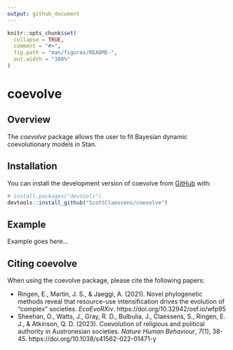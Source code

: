 ```yaml
---
output: github_document
---
```


<!-- README.md is generated from README.Rmd. Please edit that file -->

```r
knitr::opts_chunk$set(
  collapse = TRUE,
  comment = "#>",
  fig.path = "man/figures/README-",
  out.width = "100%"
)
```

# coevolve

<!-- badges: start -->
<!-- badges: end -->

## Overview

The *coevolve* package allows the user to fit Bayesian dynamic coevolutionary models in Stan.

## Installation

You can install the development version of coevolve from [GitHub](https://github.com/) with:

``` r
# install.packages("devtools")
devtools::install_github("ScottClaessens/coevolve")
```

## Example

Example goes here...

## Citing coevolve

When using the coevolve package, please cite the following papers:

- Ringen, E., Martin, J. S., & Jaeggi, A. (2021). Novel phylogenetic methods reveal that resource-use intensification drives the evolution of "complex" societies. _EcoEvoRXiv_. https://doi.org/10.32942/osf.io/wfp95
- Sheehan, O., Watts, J., Gray, R. D., Bulbulia, J., Claessens, S., Ringen, E. J., & Atkinson, Q. D. (2023). Coevolution of religious and political authority in Austronesian societies. _Nature Human Behaviour_, _7_(1), 38-45. https://doi.org/10.1038/s41562-022-01471-y
